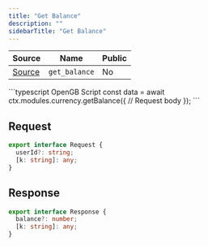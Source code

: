 ```yaml
---
title: "Get Balance"
description: ""
sidebarTitle: "Get Balance"
---
```


| Source                                                                                                      | Name       | Public     |
| ----------------------------------------------------------------------------------------------------------- | ---------- | ---------- |
| [Source](https://github.com/rivet-gg/opengb-modules/tree/main/modules/currency/scripts/get_balance.ts) | `get_balance` | No |

<RequestExample>
```typescript OpenGB Script
const data = await ctx.modules.currency.getBalance({
  // Request body
});
```

</RequestExample>

## Request

```typescript
export interface Request {
  userId?: string;
  [k: string]: any;
}
```

## Response

```typescript
export interface Response {
  balance?: number;
  [k: string]: any;
}
```
